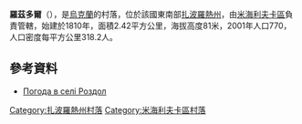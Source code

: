 {{coord|47|16|47|N|35|23|28|E|scale:100000|display=title}}

'''羅茲多爾'''（{{lang-uk|Роздол}}），是[[烏克蘭|烏克蘭]]的村落，位於該國東南部[[扎波羅熱州|扎波羅熱州]]，由[[米海利夫卡區|米海利夫卡區]]負責管轄，始建於1810年，面積2.42平方公里，海拔高度81米，2001年人口770，人口密度每平方公里318.2人。

==參考資料==
* [http://weather.in.ua/ua/zaporozhskaja/22518 Погода в селі Роздол] {{Wayback|url=http://weather.in.ua/ua/zaporozhskaja/22518 |date=20210301012855 }}

[[Category:扎波羅熱州村落|Category:扎波羅熱州村落]]
[[Category:米海利夫卡區村落|Category:米海利夫卡區村落]]


{{Zaporizhia-geo-stub}}
